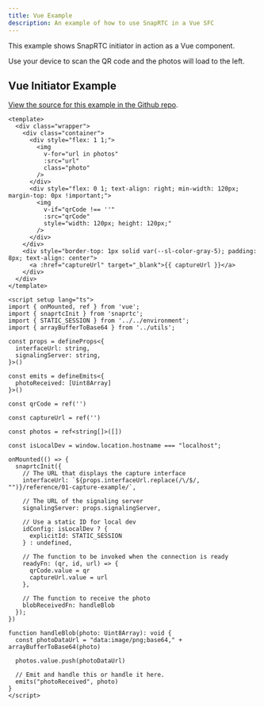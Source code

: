 ```yaml
---
title: Vue Example
description: An example of how to use SnapRTC in a Vue SFC
---
```


This example shows SnapRTC initiator in action as a Vue component.

Use your device to scan the QR code and the photos will load to the left.

<SnapRTCInitiator
  interface-url={INTERFACE_URL}
  signaling-server={SIGNALING_SERVER}
  client:only
/>

## Vue Initiator Example

[View the source for this example in the Github repo](https://github.com/CharlieDigital/snaprtc/tree/main/docs/src/components/vue).

```vue
<template>
  <div class="wrapper">
    <div class="container">
      <div style="flex: 1 1;">
        <img
          v-for="url in photos"
          :src="url"
          class="photo"
        />
      </div>
      <div style="flex: 0 1; text-align: right; min-width: 120px; margin-top: 0px !important;">
        <img
          v-if="qrCode !== ''"
          :src="qrCode"
          style="width: 120px; height: 120px;"
        />
      </div>
    </div>
    <div style="border-top: 1px solid var(--sl-color-gray-5); padding: 8px; text-align: center">
      <a :href="captureUrl" target="_blank">{{ captureUrl }}</a>
    </div>
  </div>
</template>

<script setup lang="ts">
import { onMounted, ref } from 'vue';
import { snaprtcInit } from 'snaprtc';
import { STATIC_SESSION } from '../../environment';
import { arrayBufferToBase64 } from '../utils';

const props = defineProps<{
  interfaceUrl: string,
  signalingServer: string,
}>()

const emits = defineEmits<{
  photoReceived: [Uint8Array]
}>()

const qrCode = ref('')

const captureUrl = ref('')

const photos = ref<string[]>([])

const isLocalDev = window.location.hostname === "localhost";

onMounted(() => {
  snaprtcInit({
    // The URL that displays the capture interface
    interfaceUrl: `${props.interfaceUrl.replace(/\/$/, "")}/reference/01-capture-example/`,

    // The URL of the signaling server
    signalingServer: props.signalingServer,

    // Use a static ID for local dev
    idConfig: isLocalDev ? {
      explicitId: STATIC_SESSION
    } : undefined,

    // The function to be invoked when the connection is ready
    readyFn: (qr, id, url) => {
      qrCode.value = qr
      captureUrl.value = url
    },

    // The function to receive the photo
    blobReceivedFn: handleBlob
  });
})

function handleBlob(photo: Uint8Array): void {
  const photoDataUrl = "data:image/png;base64," + arrayBufferToBase64(photo)

  photos.value.push(photoDataUrl)

  // Emit and handle this or handle it here.
  emits("photoReceived", photo)
}
</script>
```
